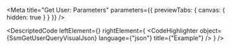 
<Meta title="Get User: Parameters" parameters={{ previewTabs: { canvas: { hidden: true } } }} />

<DescriptedCode
  leftElement={<SsmGetUserQueryDesc />}
  rightElement={
    <CodeHighlighter
      object={SsmGetUserQueryVisualJson}
      language={"json"}
      title={"Example"}
    />
  }
/>
